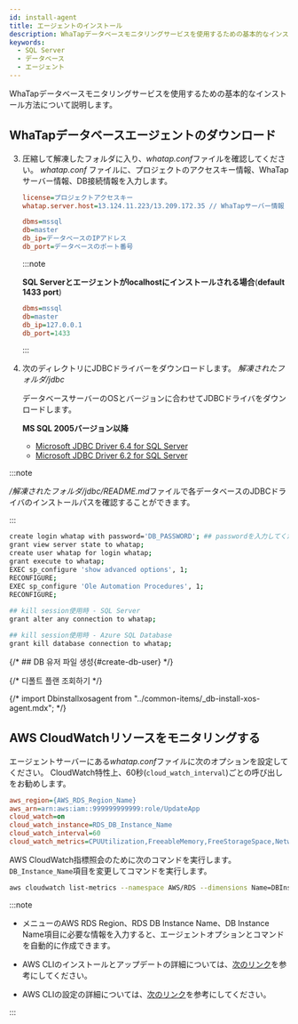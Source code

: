 ```yaml
---
id: install-agent
title: エージェントのインストール
description: WhaTapデータベースモニタリングサービスを使用するための基本的なインストール方法について説明します。
keywords:
  - SQL Server
  - データベース
  - エージェント
---
```


WhaTapデータベースモニタリングサービスを使用するための基本的なインストール方法について説明します。


<Agentsignupguide />

<Youtube ko='e_UpCgapfQY' en='MIo3HRIOt8M' ja='MIo3HRIOt8M' />


<Createprojectv2 />


<Accesskey />

## WhaTapデータベースエージェントのダウンロード


<Dbinstallagentsteps />

3. 圧縮して解凍したフォルダに入り、*whatap.conf*ファイルを確認してください。 *whatap.conf* ファイルに、プロジェクトのアクセスキー情報、WhaTapサーバー情報、DB接続情報を入力します。

   ```ini title='whatap.conf'
   license=プロジェクトアクセスキー
   whatap.server.host=13.124.11.223/13.209.172.35 // WhaTapサーバー情報

   dbms=mssql
   db=master
   db_ip=データベースのIPアドレス
   db_port=データベースのポート番号 
   ```

   :::note

   **SQL Serverとエージェントがlocalhostにインストールされる場合**(**default 1433 port**)

   ```ini title='whatap.conf'
   dbms=mssql
   db=master
   db_ip=127.0.0.1
   db_port=1433
   ```

   :::

4. 次のディレクトリにJDBCドライバーをダウンロードします。 *解凍されたフォルダ/jdbc*

   データベースサーバーのOSとバージョンに合わせてJDBCドライバをダウンロードします。

   **MS SQL 2005バージョン以降**

   - [Microsoft JDBC Driver 6.4 for SQL Server](https://www.microsoft.com/en-us/download/details.aspx?id=56615)
   - [Microsoft JDBC Driver 6.2 for SQL Server](https://www.microsoft.com/en-us/download/details.aspx?id=55539)

:::note

*/解凍されたフォルダ/jdbc/README.md*ファイルで各データベースのJDBCドライバのインストールパスを確認することができます。

:::


<Dbcreatemonitoringaccount />

```bash showLineNumbers
create login whatap with password='DB_PASSWORD'; ## passwordを入力してください。
grant view server state to whatap;
create user whatap for login whatap;
grant execute to whatap;
EXEC sp_configure 'show advanced options', 1;
RECONFIGURE;
EXEC sp_configure 'Ole Automation Procedures', 1;
RECONFIGURE;
 
## kill session使用時 - SQL Server
grant alter any connection to whatap;

## kill session使用時 - Azure SQL Database
grant kill database connection to whatap;
```

{/* ## DB 유저 파일 생성{#create-db-user} */}

<Dbcreatedbuserfile level={2} />

{/* 디폴트 플랜 조회하기 */}


<CheckDefaultPlan level={3} />


<Dbrunagent />

{/* import Dbinstallxosagent from "../common-items/_db-install-xos-agent.mdx"; */}

## AWS CloudWatchリソースをモニタリングする

エージェントサーバーにある*whatap.conf*ファイルに次のオプションを設定してください。 CloudWatch特性上、60秒(`cloud_watch_interval`)ごとの呼び出しをお勧めします。

```ini title='whatap.conf'
aws_region={AWS_RDS_Region_Name}
aws_arn=arn:aws:iam::999999999999:role/UpdateApp
cloud_watch=on
cloud_watch_instance=RDS_DB_Instance_Name
cloud_watch_interval=60
cloud_watch_metrics=CPUUtilization,FreeableMemory,FreeStorageSpace,NetworkTransmitThroughput,NetworkReceiveThroughput
```

AWS CloudWatch指標照会のために次のコマンドを実行します。 `DB_Instance_Name`項目を変更してコマンドを実行します。

```bash
aws cloudwatch list-metrics --namespace AWS/RDS --dimensions Name=DBInstanceIdentifier,Value={DB_Instance_Name}
```

:::note

- <Cmdname sid="side_agentInstall" className="uitext" />メニューの<UI>AWS RDS Region</UI>、<UI>RDS DB Instance Name</UI>、<UI>DB Instance Name</UI>項目に必要な情報を入力すると、エージェントオプションとコマンドを自動的に作成できます。

- AWS CLIのインストールとアップデートの詳細については、[次のリンク](https://docs.aws.amazon.com/ko_kr/cli/latest/userguide/getting-started-install.html)を参考にしてください。

- AWS CLIの設定の詳細については、[次のリンク](https://docs.aws.amazon.com/ko_kr/cli/latest/userguide/cli-chap-configure.html)を参考にしてください。

:::


<NextStep />
